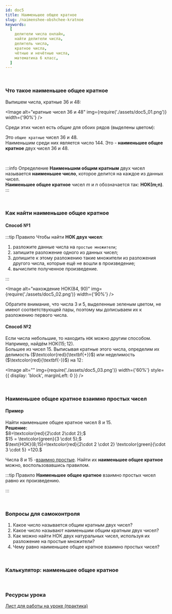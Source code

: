 ```yaml
---
id: doc5
title: Наименьшее общее кратное
slug: /naimenshee-obshchee-kratnoe
keywords:
  [
    делители числа онлайн,
    найти делители числа,
    делитель числа,
    кратное числа,
    чётные и нечётные числа,
    математика 6 класс,
  ]
---
```



<br />

### Что такое наименьшее общее кратное

Выпишем числа, кратные $36$ и $48:$

<Image
  alt="кратные чисел 36 и 48"
  img={require('./assets/doc5_01.png')}
  width={'90%'}
/>

Среди этих чисел есть _общие_ для обоих рядов (выделены цветом):

<TeX math="\{144,288,432,...\}" block />

Это `общие кратные` чисел $36$ и $48$. <br />
Наименьшим среди них является число $144$. Это - **наименьшее общее кратное**
двух чисел $36$ и $48$.

<br />

:::info Определение
**Наименьшим общим кратным** двух чисел называется **наименьшее число**, которое делится на каждое из данных чисел.<br />
**Наименьшее общее кратное** чисел $m$ и $n$ обозначается так: $\textbf{НОК(m;n)}$.
:::

<br />

### Как найти наименьшее общее кратное

#### Способ №1

:::tip Правило
Чтобы найти **НОК двух чисел**:

1. разложите данные числа на `простые множители`;
2. запишите разложение одного из данных чисел;
3. допишите к этому разложению такие множители из разложения другого числа, которые ещё не вошли в произведение;
4. вычислите полученное произведение.

:::

<Image
  alt="нахождение НОК(84, 90)"
  img={require('./assets/doc5_02.png')}
  width={'90%'}
/>

Обратите внимание, что числа $3$ и $5$, выделенные зеленым цветом, не имеют соответствующей пары, поэтому мы дописываем их к разложению первого числа.

#### Способ №2

Если числа небольшие, то находить `НОК` можно другим способом.<br />
Например, найдём $\text{НОК}(15;12)$. <br />
Большее из чисел $15$. Выписывая кратные этого числа, определим их делимость ($\textcolor{red}{\textbf{+}}$) или неделимость ($\textcolor{red}{\textbf{-}}$) на $12\!:$

<Image
  alt=""
  img={require('./assets/doc5_03.png')}
  width={'60%'}
  style={{ display: 'block', marginLeft: 0 }}
/>

<br />

### Наименьшее общее кратное взаимно простых чисел

#### Пример

Найти наименьшее общее кратное чисел $8$ и $15.$<br />
**Решение:** <br />
$8=\textcolor{red}{2\cdot 2\cdot 2};$ <br />
$15 = \textcolor{green}{3 \cdot 5};$<br />
$\text{НОК}(8;15)=\textcolor{red}{2\cdot 2 \cdot 2} \textcolor{green}{\cdot 3 \cdot 5} =120.$

Числа $8$ и $15$ -[взаимно простые](/docs/naibolshij-obshchij-delitel#vpr). Найти их **наименьшее общее кратное** можно, воспользовавшись правилом.

:::tip Правило
**Наименьшее общее кратное** взаимно простых чисел равно их произведению.

:::

<br />

### Вопросы для самоконтроля

1. Какое число называется общим кратным двух чисел?
2. Какое число называют наименьшим общим кратным двух чисел?
3. Как можно найти НОК двух натуральных чисел, используя их разложение на простые множители?
4. Чему равно наименьшее общее кратное взаимно простых чисел?

<br />

### Калькулятор: наименьшее общее кратное

<Lcm />

<br />

### Ресурсы урока

[Лист для работы на уроке (практика)](https://disk.yandex.ru/i/BCqRWz8zpoLwVA) <br/>
